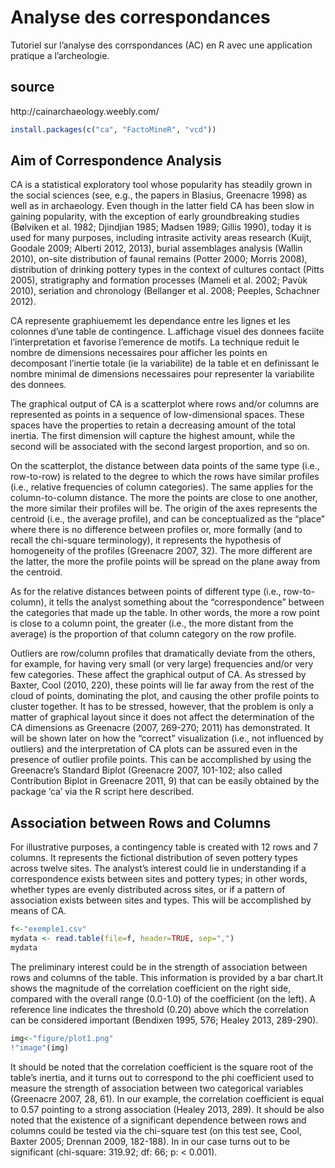 Analyse des correspondances
========================================================
Tutoriel sur l'analyse des corrspondances (AC) en R avec une application pratique a l'archeologie.

source
------
http://cainarchaeology.weebly.com/

```r
install.packages(c("ca", "FactoMineR", "vcd"))
```


Aim of Correspondence Analysis
------------------------------

CA is a statistical exploratory tool whose popularity has steadily grown in the social sciences (see, e.g., the papers in Blasius, Greenacre 1998) as well as in archaeology. Even though in the latter field CA has been slow in gaining popularity, with the exception of early groundbreaking studies (Bølviken et al. 1982; Djindjian 1985; Madsen 1989; Gillis 1990), today it is used for many purposes, including intrasite activity areas research (Kuijt, Goodale 2009; Alberti 2012, 2013), burial assemblages analysis (Wallin 2010), on-site distribution of faunal remains (Potter 2000; Morris 2008), distribution of drinking pottery types in the context of cultures contact (Pitts 2005), stratigraphy and formation processes (Mameli et al. 2002; Pavùk 2010), seriation and chronology (Bellanger et al. 2008; Peeples, Schachner 2012).

CA represente graphiuememt les dependance entre les lignes et les colonnes d'une table de contingence. L.affichage visuel des donnees faciite l'interpretation et favorise l'emerence de motifs. La technique reduit le nombre de dimensions necessaires pour afficher les points en decomposant l'inertie totale (ie la variabilite) de la table et en definissant le nombre minimal de dimensions necessaires pour representer la variabilite des donnees.

The graphical output of CA is a scatterplot where rows and/or columns are represented as points in a sequence of low-dimensional spaces. These spaces have the properties to retain a decreasing amount of the total inertia. The first dimension will capture the highest amount, while the second will be associated with the second largest proportion, and so on. 

On the scatterplot, the distance between data points of the same type (i.e., row-to-row) is related to the degree to which the rows have similar profiles (i.e., relative frequencies of column categories). The same applies for the column-to-column distance. The more the points are close to one another, the more similar their profiles will be. The origin of the axes represents the centroid (i.e., the average profile), and can be conceptualized as the “place” where there is no difference between profiles or, more formally (and to recall the chi-square terminology), it represents the hypothesis of homogeneity of the profiles (Greenacre 2007, 32). The more different are the latter, the more the profile points will be spread on the plane away from the centroid. 

As for the relative distances between points of different type (i.e., row-to-column), it tells the analyst something about the “correspondence” between the categories that made up the table. In other words, the more a row point is close to a column point, the greater (i.e., the more distant from the average) is the proportion of that column category on the row profile. 

Outliers are row/column profiles that dramatically deviate from the others, for example, for having very small (or very large) frequencies and/or very few categories. These affect the graphical output of CA. As stressed by Baxter, Cool (2010, 220), these points will lie far away from the rest of the cloud of points, dominating the plot, and causing the other profile points to cluster together. It has to be stressed, however, that the problem is only a matter of graphical layout since it does not affect the determination of the CA dimensions as Greenacre (2007, 269-270; 2011) has demonstrated. It will be shown later on how the “correct” visualization (i.e., not influenced by outliers) and the interpretation of CA plots can be assured even in the presence of outlier profile points. This can be accomplished by using the Greenacre’s Standard Biplot (Greenacre 2007, 101-102; also called Contribution Biplot in Greenacre 2011, 9) that can be easily obtained by the package ‘ca’ via the R script here described.

Association between Rows and Columns
------------------------------------
For illustrative purposes, a contingency table is created with 12 rows and 7 columns. It represents the fictional distribution of seven pottery types across twelve sites. The analyst’s interest could lie in understanding if a correspondence exists between sites and pottery types; in other words, whether types are evenly distributed across sites, or if a pattern of association exists between sites and types. This will be accomplished by means of CA. 

```r
f<-"exemple1.csv"
mydata <- read.table(file=f, header=TRUE, sep=",")
mydata
```
The preliminary interest could be in the strength of association between rows and columns of the table. This information is provided by a bar chart.It shows the magnitude of the correlation coefficient on the right side, compared with the overall range (0.0-1.0) of the coefficient (on the left). A reference line indicates the threshold (0.20) above which the correlation can be considered important (Bendixen 1995, 576; Healey 2013, 289-290). 

```r
img<-"figure/plot1.png"
!"image"(img)
```
It should be noted that the correlation coefficient is the square root of the table’s inertia, and it turns out to correspond to the phi coefficient used to measure the strength of association between two categorical variables (Greenacre 2007, 28, 61). In our example, the correlation coefficient is equal to 0.57 pointing to a strong association (Healey 2013, 289). It should be also noted that the existence of a significant dependence between rows and columns could be tested via the chi-square test (on this test see, Cool, Baxter 2005; Drennan 2009, 182-188). In in our case turns out to be significant (chi-square: 319.92; df: 66; p: < 0.001).

